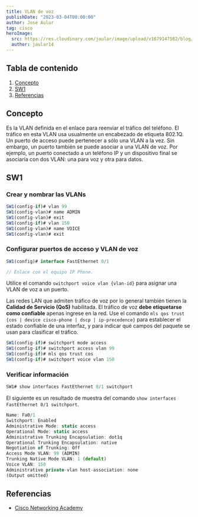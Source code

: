 ```yaml
---
title: VLAN de voz
publishDate: "2023-03-04T00:00:00"
author: José Aular
tag: cisco
heroImage:
  src: https://res.cloudinary.com/jaular/image/upload/v1679147582/blog/vlan-voz/pkt-1_ghsktn.png
  author: jaular14
---
```



## Tabla de contenido

1.  [Concepto](/blog/vlan-voz#concepto)
2.  [SW1](/blog/vlan-voz#sw1)
3.  [Referencias](/blog/vlan-voz#referencias)

## Concepto

Es la VLAN definida en el enlace para reenviar el tráfico del teléfono. El tráfico en esta VLAN usa usualmente un encabezado de etiqueta 802.1Q. Un puerto de acceso puede pertenecer a sólo una VLAN a la vez. Sin embargo, un puerto también se puede asociar a una VLAN de voz. Por ejemplo, un puerto conectado a un teléfono IP y un dispositivo final se asociaría con dos VLAN: una para voz y otra para datos.

## SW1

### Crear y nombrar las VLANs

```js title="SW1"
SW1(config-if)# vlan 99
SW1(config-vlan)# name ADMIN
SW1(config-vlan)# exit
SW1(config-if)# vlan 150
SW1(config-vlan)# name VOICE
SW1(config-vlan)# exit
```

### Configurar puertos de acceso y VLAN de voz

```js title="SW1"
SW1(config)# interface FastEthernet 0/1

// Enlace con el equipo IP Phone.
```

Utilice el comando `switchport voice vlan {vlan-id}` para asignar una VLAN de voz a un puerto.

Las redes LAN que admiten tráfico de voz por lo general también tienen la **Calidad de Servicio (QoS)** habilitada. El tráfico de voz **debe etiquetarse como confiable** apenas ingrese en la red. Use el comando `mls qos trust {cos | device cisco-phone | dscp | ip-precedence}` para establecer el estado confiable de una interfaz, y para indicar qué campos del paquete se usan para clasificar el tráfico.

```js title="SW1"
SW1(config-if)# switchport mode access
SW1(config-if)# switchport access vlan 99
SW1(config-if)# mls qos trust cos
SW1(config-if)# switchport voice vlan 150
```

### Verificar información

```js title="SW1"
SW1# show interfaces FastEthernet 0/1 switchport
```

El siguiente es un resultado de muestra del comando `show interfaces FastEthernet 0/1 switchport`.

```js title="SW1" {8,10}
Name: Fa0/1
Switchport: Enabled
Administrative Mode: static access
Operational Mode: static access
Administrative Trunking Encapsulation: dot1q
Operational Trunking Encapsulation: native
Negotiation of Trunking: Off
Access Mode VLAN: 99 (ADMIN)
Trunking Native Mode VLAN: 1 (default)
Voice VLAN: 150
Administrative private-vlan host-association: none
(Output omitted)
```

## Referencias

- [Cisco Networking Academy](https://www.netacad.com/)
